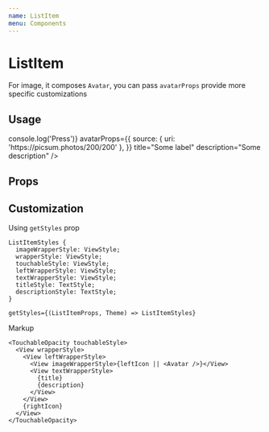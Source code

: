 ```yaml
---
name: ListItem
menu: Components
---
```




# ListItem

For image, it composes `Avatar`, you can pass `avatarProps` provide more specific customizations

## Usage

<Playground>
  <ListItem
    onPress={() => console.log('Press')}
    avatarProps={{
      source: { uri: 'https://picsum.photos/200/200' },
    }}
    title="Some label"
    description="Some description"
  />
</Playground>

## Props

<Props of={ListItem} />

## Customization

Using `getStyles` prop

```
ListItemStyles {
  imageWrapperStyle: ViewStyle;
  wrapperStyle: ViewStyle;
  touchableStyle: ViewStyle;
  leftWrapperStyle: ViewStyle;
  textWrapperStyle: ViewStyle;
  titleStyle: TextStyle;
  descriptionStyle: TextStyle;
}

getStyles={(ListItemProps, Theme) => ListItemStyles}
```

Markup

```tsx
<TouchableOpacity touchableStyle>
  <View wrapperStyle>
    <View leftWrapperStyle>
      <View imageWrapperStyle>{leftIcon || <Avatar />}</View>
      <View textWrapperStyle>
        {title}
        {description}
      </View>
    </View>
    {rightIcon}
  </View>
</TouchableOpacity>
```

